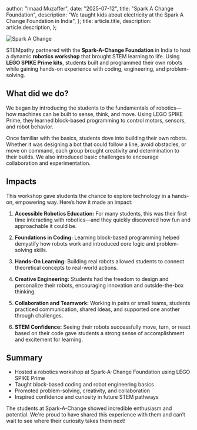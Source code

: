   author: "Imaad Muzaffer",
  date: "2025-07-12",
  title: "Spark A Change Foundation",
  description:
    "We taught kids about electricity at the Spark A Change Foundation in India",
};
  title: article.title,
  description: article.description,
};


![Spark A Change](/assets/sparkachange.png)


STEMpathy partnered with the **Spark-A-Change Foundation** in India to host a dynamic **robotics workshop** that brought STEM learning to life. Using **LEGO SPIKE Prime kits**, students built and programmed their own robots while gaining hands-on experience with coding, engineering, and problem-solving.

## What did we do?

We began by introducing the students to the fundamentals of robotics—how machines can be built to sense, think, and move. Using LEGO SPIKE Prime, they learned block-based programming to control motors, sensors, and robot behavior.

Once familiar with the basics, students dove into building their own robots. Whether it was designing a bot that could follow a line, avoid obstacles, or move on command, each group brought creativity and determination to their builds. We also introduced basic challenges to encourage collaboration and experimentation.

## Impacts

This workshop gave students the chance to explore technology in a hands-on, empowering way. Here’s how it made an impact:

1. **Accessible Robotics Education:** For many students, this was their first time interacting with robotics—and they quickly discovered how fun and approachable it could be.

2. **Foundations in Coding:** Learning block-based programming helped demystify how robots work and introduced core logic and problem-solving skills.

3. **Hands-On Learning:** Building real robots allowed students to connect theoretical concepts to real-world actions.

4. **Creative Engineering:** Students had the freedom to design and personalize their robots, encouraging innovation and outside-the-box thinking.

5. **Collaboration and Teamwork:** Working in pairs or small teams, students practiced communication, shared ideas, and supported one another through challenges.

6. **STEM Confidence:** Seeing their robots successfully move, turn, or react based on their code gave students a strong sense of accomplishment and excitement for learning.

## Summary

* Hosted a robotics workshop at Spark-A-Change Foundation using LEGO SPIKE Prime
* Taught block-based coding and robot engineering basics
* Promoted problem-solving, creativity, and collaboration
* Inspired confidence and curiosity in future STEM pathways

The students at Spark-A-Change showed incredible enthusiasm and potential. We're proud to have shared this experience with them and can’t wait to see where their curiosity takes them next!
